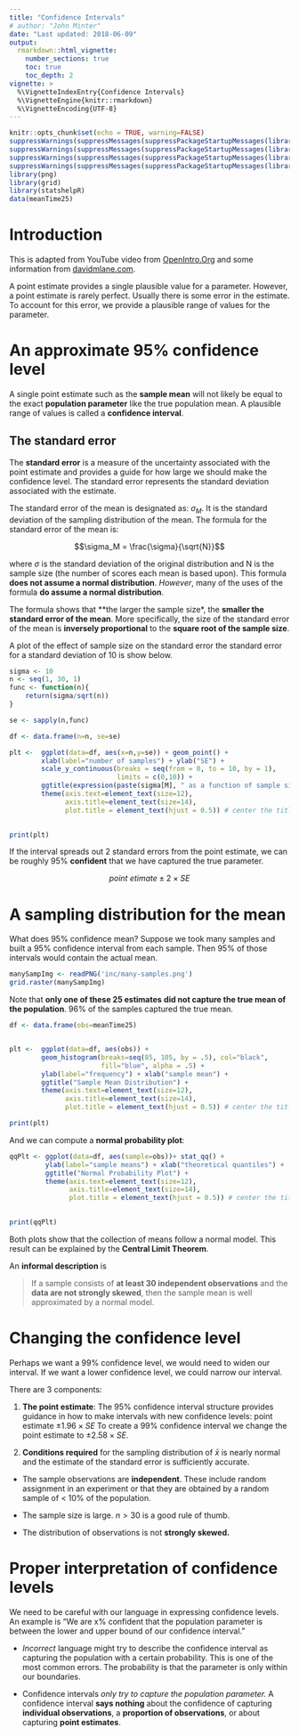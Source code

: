 ```yaml
---
title: "Confidence Intervals"
# author: "John Minter"
date: "Last updated: 2018-06-09"
output:
  rmarkdown::html_vignette:
    number_sections: true
    toc: true
    toc_depth: 2
vignette: >
  %\VignetteIndexEntry{Confidence Intervals}
  %\VignetteEngine{knitr::rmarkdown}
  %\VignetteEncoding{UTF-8}
---
```



```r
knitr::opts_chunk$set(echo = TRUE, warning=FALSE)
suppressWarnings(suppressMessages(suppressPackageStartupMessages(library(ggplot2))))
suppressWarnings(suppressMessages(suppressPackageStartupMessages(library(mosaic))))
suppressWarnings(suppressMessages(suppressPackageStartupMessages(library(plotly))))
suppressWarnings(suppressMessages(suppressPackageStartupMessages(library(openintro))))
library(png)
library(grid)
library(statshelpR)
data(meanTime25)
```
# Introduction

This is adapted from YouTube video from 
[OpenIntro.Org](https://www.youtube.com/watch?v=FUaXoKdCre4) and some
information from [davidmlane.com](http://davidmlane.com/hyperstat/A103735.html).

A point estimate provides a single plausible value for a parameter.
However, a point estimate is rarely perfect. Usually there is some
error in the estimate. To account for this error, we provide a
plausible range of values for the parameter.

# An approximate 95% confidence level

A single point estimate such as the **sample mean** will not likely be
equal to the exact **population parameter** like the true population
mean. A plausible range of values is called a **confidence interval**.

## The standard error

The **standard error** is a measure of the uncertainty associated with
the point estimate and provides a guide for how large we should make the
confidence level. The standard error represents the standard deviation
associated with the estimate.

The standard error of the mean is designated as: $\sigma_M$. It is the
standard deviation of the sampling distribution of the mean. The formula
for the standard error of the mean is:

$$\sigma_M = \frac{\sigma}{\sqrt{N}}$$

where $\sigma$ is the standard deviation of the original distribution
and N is the sample size (the number of scores each mean is based upon).
This formula **does not assume a normal distribution**. *However*, many
of the uses of the formula **do assume a normal distribution**.

The formula shows that **the larger the sample size*, the
**smaller the standard error of the mean**. More specifically,
the size of the standard error of the mean is **inversely proportional**
to the **square root of the sample size**.

A plot of the effect of sample size on the standard error the standard
error for a standard deviation of 10 is show below.

```r
sigma <- 10
n <- seq(1, 30, 1)
func <- function(n){
	return(sigma/sqrt(n))
}

se <- sapply(n,func)

df <- data.frame(n=n, se=se)

plt <-	ggplot(data=df, aes(x=n,y=se)) + geom_point() +
		xlab(label="number of samples") + ylab("SE") +
		scale_y_continuous(breaks = seq(from = 0, to = 10, by = 1),
						   limits = c(0,10)) +
		ggtitle(expression(paste(sigma[M], " as a function of sample size"))) +
		theme(axis.text=element_text(size=12),
			  axis.title=element_text(size=14),
			  plot.title = element_text(hjust = 0.5)) # center the title
		

print(plt)


```

If the interval spreads out 2 standard errors from the point estimate,
we can be roughly 95% **confident** that we have captured the true
parameter.

$$point\ etimate \pm 2 \times SE$$

# A sampling distribution for the mean

What does 95% confidence mean? Suppose we took many samples and built a
95% confidence interval from each sample. Then 95% of those intervals
would contain the actual mean.

```r
manySampImg <- readPNG('inc/many-samples.png')
grid.raster(manySampImg)
```
Note that **only one of these 25 estimates**
**did not capture the true mean of the population**. 96% of the
samples captured the true mean.

```r
df <- data.frame(obs=meanTime25)


plt <-	ggplot(data=df, aes(obs)) + 
		geom_histogram(breaks=seq(85, 105, by = .5), col="black",
					   fill="blue", alpha = .5) +
		ylab(label="frequency") + xlab("sample mean") +
		ggtitle("Sample Mean Distribution") +
		theme(axis.text=element_text(size=12),
			  axis.title=element_text(size=14),
			  plot.title = element_text(hjust = 0.5)) # center the title

print(plt)

```

And we can compute a **normal probability plot**:

```r
qqPlt <- ggplot(data=df, aes(sample=obs))+ stat_qq() +
		 ylab(label="sample means") + xlab("theoretical quantiles") +
		 ggtitle("Normal Probability Plot") +
		 theme(axis.text=element_text(size=12),
		 	   axis.title=element_text(size=14),
			   plot.title = element_text(hjust = 0.5)) # center the title
		

print(qqPlt)
```

Both plots show that the collection of means follow a normal model.
This result can be explained by the **Central Limit Theorem**.

An **informal description** is

> If a sample consists of **at least 30 independent observations**
> and the **data are not strongly skewed**, then the sample mean is
> well approximated by a normal model.

# Changing the confidence level

Perhaps we want a 99% confidence level, we would need to widen our
interval. If we want a lower confidence level, we could narrow our
interval.

There are 3 components:

1. **The point estimate**: The 95% confidence interval structure
provides guidance in how to make intervals with new confidence
levels: point estimate $\pm 1.96 \times SE$ To create a 99%
confidence interval we change the point estimate to 
$\pm 2.58 \times SE$. 

2. **Conditions required** for the sampling distribution of $\bar{x}$
is nearly normal and the estimate of the standard error is sufficiently
accurate.

- The sample observations are **independent**. These include random
assignment in an experiment or that they are obtained by a random sample
of < 10% of the population.

- The sample size is large. $n > 30$ is a good rule of thumb.

- The distribution of observations is not **strongly skewed.**




# Proper interpretation of confidence levels

We need to be careful with our language in expressing confidence
levels. An example is "We are x% confident that the population
parameter is between the lower and upper bound of our confidence
interval."

- *Incorrect* language might try to describe the confidence interval
as capturing the population with a certain probability. This is one
of the most common errors. The probability is that the parameter is only
within our boundaries.

- Confidence intervals *only try to capture the population parameter.*
A confidence interval **says nothing** about the confidence of capturing 
**individual observations**, a **proportion of observations**, or about
capturing **point estimates**.








